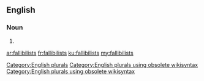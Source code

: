 ==English==

===Noun===
{{head|en}}

# {{plural of|fallibilist}}

[[Category:English plurals]][[Category:English plurals using obsolete wikisyntax]][[Category:English plurals using obsolete wikisyntax]]

[[ar:fallibilists]]
[[fr:fallibilists]]
[[ku:fallibilists]]
[[my:fallibilists]]